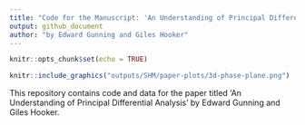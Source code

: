```yaml
---
title: "Code for the Manuscript: 'An Understanding of Principal Differential Analysis'"
output: github_document
author: "by Edward Gunning and Giles Hooker"
---
```


```r
knitr::opts_chunk$set(echo = TRUE)
```

<!-- ![](outputs/SHM/paper-plots/3d-phase-plane.pdf) -->

```r
knitr::include_graphics("outputs/SHM/paper-plots/3d-phase-plane.png")
```

This repository contains code and data for the paper titled 'An Understanding of Principal Differential Analysis' by Edward Gunning and Giles Hooker.

